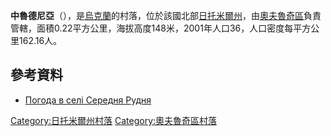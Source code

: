 {{coord|51|33|22|N|28|34|21|E|scale:30000|display=title}}

'''中魯德尼亞'''（{{lang-uk|Середня Рудня}}），是[[烏克蘭|烏克蘭]]的村落，位於該國北部[[日托米爾州|日托米爾州]]，由[[奧夫魯奇區|奧夫魯奇區]]負責管轄，面積0.22平方公里，海拔高度148米，2001年人口36，人口密度每平方公里162.16人。

==參考資料==
* [http://weather.in.ua/ua/zhitomirskaja/23736 Погода в селі Середня Рудня] {{Wayback|url=http://weather.in.ua/ua/zhitomirskaja/23736 |date=20181211220207 }}

{{DEFAULTSORT:Середня Рудня}}
[[Category:日托米爾州村落|Category:日托米爾州村落]]
[[Category:奧夫魯奇區村落|Category:奧夫魯奇區村落]]


{{Zhytomyr-geo-stub}}